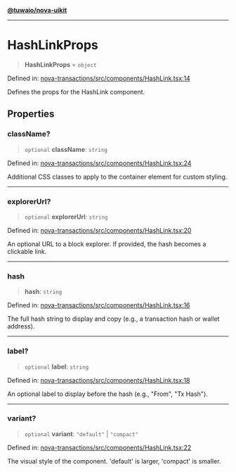 [**@tuwaio/nova-uikit**](../../../README.md)

***

# HashLinkProps

> **HashLinkProps** = `object`

Defined in: [nova-transactions/src/components/HashLink.tsx:14](https://github.com/TuwaIO/nova-uikit/blob/ff888bf4a4d6917dfef5a182a703ed36e6cd75a9/packages/nova-transactions/src/components/HashLink.tsx#L14)

Defines the props for the HashLink component.

## Properties

### className?

> `optional` **className**: `string`

Defined in: [nova-transactions/src/components/HashLink.tsx:24](https://github.com/TuwaIO/nova-uikit/blob/ff888bf4a4d6917dfef5a182a703ed36e6cd75a9/packages/nova-transactions/src/components/HashLink.tsx#L24)

Additional CSS classes to apply to the container element for custom styling.

***

### explorerUrl?

> `optional` **explorerUrl**: `string`

Defined in: [nova-transactions/src/components/HashLink.tsx:20](https://github.com/TuwaIO/nova-uikit/blob/ff888bf4a4d6917dfef5a182a703ed36e6cd75a9/packages/nova-transactions/src/components/HashLink.tsx#L20)

An optional URL to a block explorer. If provided, the hash becomes a clickable link.

***

### hash

> **hash**: `string`

Defined in: [nova-transactions/src/components/HashLink.tsx:16](https://github.com/TuwaIO/nova-uikit/blob/ff888bf4a4d6917dfef5a182a703ed36e6cd75a9/packages/nova-transactions/src/components/HashLink.tsx#L16)

The full hash string to display and copy (e.g., a transaction hash or wallet address).

***

### label?

> `optional` **label**: `string`

Defined in: [nova-transactions/src/components/HashLink.tsx:18](https://github.com/TuwaIO/nova-uikit/blob/ff888bf4a4d6917dfef5a182a703ed36e6cd75a9/packages/nova-transactions/src/components/HashLink.tsx#L18)

An optional label to display before the hash (e.g., "From", "Tx Hash").

***

### variant?

> `optional` **variant**: `"default"` \| `"compact"`

Defined in: [nova-transactions/src/components/HashLink.tsx:22](https://github.com/TuwaIO/nova-uikit/blob/ff888bf4a4d6917dfef5a182a703ed36e6cd75a9/packages/nova-transactions/src/components/HashLink.tsx#L22)

The visual style of the component. 'default' is larger, 'compact' is smaller.
